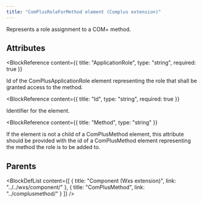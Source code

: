 ```yaml
---
title: "ComPlusRoleForMethod element (Complus extension)"
---
```



Represents a role assignment to a COM+ method.


## Attributes

<BlockWrapper>

  <BlockReference
    content={{
      title: "ApplicationRole",
      type: "string",
      required: true
    }}
  >
  Id of the ComPlusApplicationRole element representing the
   role that shall be granted access to the method.
  </BlockReference>

  <BlockReference
    content={{
      title: "Id",
      type: "string",
      required: true
    }}
  >
  Identifier for the element.
  </BlockReference>

  <BlockReference
    content={{
      title: "Method",
      type: "string"
    }}
  >
  If the element is not a child of a ComPlusMethod element,
   this attribute should be provided with the id of a ComPlusMethod element
   representing the method the role is to be added to.
  </BlockReference>

</BlockWrapper>


## Parents

<BlockDefList content={[
    {
      title: "Component (Wxs extension)",
      link: "../../wxs/component/"
    },
    {
      title: "ComPlusMethod",
      link: "../complusmethod/"
    }
  ]}
/>